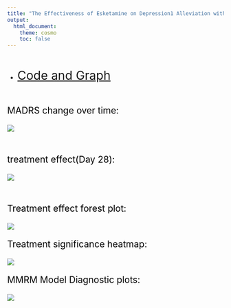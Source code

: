 ```yaml
---
title: "The Effectiveness of Esketamine on Depression1 Alleviation with Metabolic Syndrome Based on MMRM"
output: 
  html_document:
    theme: cosmo
    toc: false
---
```


 \

- <span style="font-size: 2em;">[Code and Graph](Biostatistics-competition.html)</span>

\


<p style="font-size: 1.5em; color: black;">MADRS change over time:</p>
![](MADRS_change_over_time_with_legend.png)

 \

 
<p style="font-size: 1.5em; color: black;">treatment effect(Day 28):</p>

![](Day28_treatment_effect_with_legend.png)

 \

<p style="font-size: 1.5em; color: black;">Treatment effect forest plot:</p>

![](Treatment_effect_forest_plot_with_legend.png)
 \

<p style="font-size: 1.5em; color: black;">Treatment significance heatmap:</p>
![](Treatment_significance_heatmap_with_legend.png)
 \

<p style="font-size: 1.5em; color: black;">MMRM Model Diagnostic plots:</p>
![](Model_diagnostics_with_legend.png)